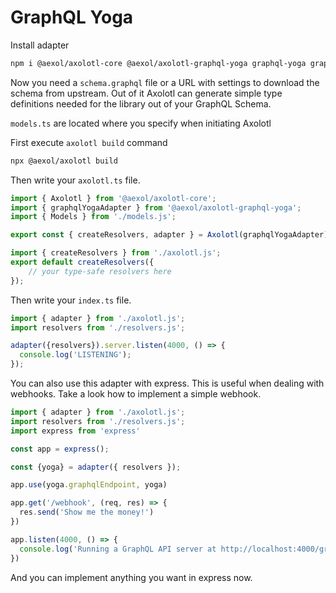 # GraphQL Yoga

Install adapter

```sh
npm i @aexol/axolotl-core @aexol/axolotl-graphql-yoga graphql-yoga graphql
```

Now you need a `schema.graphql` file or a URL with settings to download the schema from upstream. Out of it Axolotl can generate simple type definitions needed for the library out of your GraphQL Schema.

`models.ts` are located where you specify when initiating Axolotl

First execute `axolotl build` command

```sh
npx @aexol/axolotl build
```

Then write your `axolotl.ts` file.

```ts filename="axolotl.ts"
import { Axolotl } from '@aexol/axolotl-core';
import { graphqlYogaAdapter } from '@aexol/axolotl-graphql-yoga';
import { Models } from './models.js';

export const { createResolvers, adapter } = Axolotl(graphqlYogaAdapter)<Models>();
```

```ts filename="resolvers.ts"
import { createResolvers } from './axolotl.js';
export default createResolvers({
    // your type-safe resolvers here
});
```

Then write your `index.ts` file.

```ts filename="index.ts"
import { adapter } from './axolotl.js';
import resolvers from './resolvers.js';

adapter({resolvers}).server.listen(4000, () => {
  console.log('LISTENING');
});
```

You can also use this adapter with express. This is useful when dealing with
webhooks. Take a look how to implement a simple webhook.

```ts filename="index.ts"
import { adapter } from './axolotl.js';
import resolvers from './resolvers.js';
import express from 'express'

const app = express();

const {yoga} = adapter({ resolvers });

app.use(yoga.graphqlEndpoint, yoga)

app.get('/webhook', (req, res) => {
  res.send('Show me the money!')
})

app.listen(4000, () => {
  console.log('Running a GraphQL API server at http://localhost:4000/graphql')
})
```

And you can implement anything you want in express now.